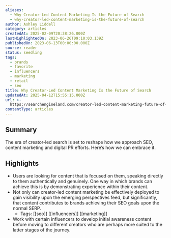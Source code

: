 ```yaml
---
aliases:
  - Why Creator-Led Content Marketing Is the Future of Search
  - why-creator-led-content-marketing-is-the-future-of-search
author: Ashley Liddell
category: articles
createdAt: 2025-02-09T20:38:26.000Z
lastHighlightedOn: 2023-06-26T09:10:03.139Z
publishedOn: 2023-06-13T00:00:00.000Z
source: reader
status: seedling
tags:
  - brands
  - favorite
  - influencers
  - marketing
  - retail
  - seo
title: Why Creator-Led Content Marketing Is the Future of Search
updatedAt: 2025-04-12T15:55:15.000Z
url: >-
  https://searchengineland.com/creator-led-content-marketing-future-of-search-428185
contentType: articles
---
```

## Summary

The era of creator-led search is set to reshape how we approach SEO, content marketing and digital PR efforts. Here’s how we can embrace it.

## Highlights

- Users are looking for content that is focused on them, speaking directly to them authentically and genuinely. One way in which brands can achieve this is by demonstrating experience within their content.
- Not only can creator-led content marketing be effectively deployed to gain visibility upon the emerging perspectives feed, but significantly, that content contributes to brands achieving their SEO goals upon the normal SERP.
    - Tags: [[seo]] [[influencers]] [[marketing]]
- Work with certain influencers to develop initial awareness content before moving to different creators who are perhaps more suited to the latter stages of the journey.
